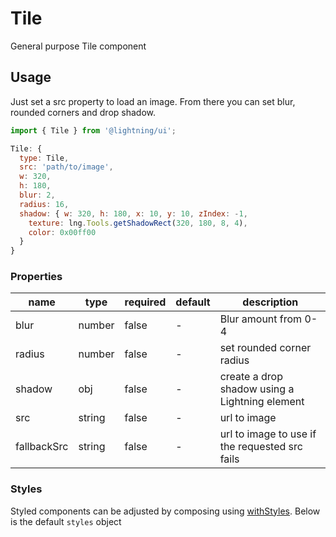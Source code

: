 
# Tile

General purpose Tile component

## Usage

Just set a src property to load an image. From there you can set blur, rounded corners and drop shadow.

```js
import { Tile } from '@lightning/ui';

Tile: {
  type: Tile,
  src: 'path/to/image',
  w: 320,
  h: 180,
  blur: 2,
  radius: 16,
  shadow: { w: 320, h: 180, x: 10, y: 10, zIndex: -1,
    texture: lng.Tools.getShadowRect(320, 180, 8, 4),
    color: 0x00ff00
  }
}
```

<Canvas>
  <Story id="tile--basic" />
</Canvas>

### Properties

name|type|required|default|description
--|--|--|--|--
blur|number|false|-|Blur amount from 0-4
radius|number|false|-|set rounded corner radius
shadow|obj|false|-|create a drop shadow using a Lightning element
src|string|false|-|url to image
fallbackSrc|string|false|-|url to image to use if the requested src fails

### Styles

Styled components can be adjusted by composing using [withStyles](?path=/docs/mixins-withstyles--basic). Below is the default `styles` object

<Theme theme={Tile.styles} />
